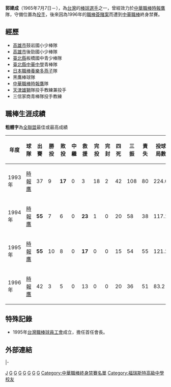 {{Infobox CPBL player|
bgcolor1=black|
bgcolor2=black|
textcolor1=white|
textcolor2=white|
name=郭建成|
image=|
width=200|
position=投手|
team=時報鷹|
number=8|
bats=右|
throws=右|
debutdate=3月12日|
debutyear=1993年|
debutteam=時報鷹|
statyear=2008年|
stat1label=勝投－敗投|
stat1value=29－36|
stat2label=[[三振|三振]]－[[四死球|四死]]|
stat2value=224－256|
stat3label=[[防禦率|防禦率]]|
stat3value=3.69|
|teams=<nowiki></nowiki>
*[[時報鷹|時報鷹]] （1993年—1996年）
|awards=<nowiki></nowiki>
*[[中華職棒救援王|中華職棒救援王]]：1994、1995
*[[中華職棒明星賽|中華職棒明星賽]]：1993、1994、1995、1996
}}
'''郭建成'''（1965年7月7日－），為[[台灣|台灣]]的[[棒球|棒球]][[選手|選手]]之一，曾經效力於[[中華職棒|中華職棒]][[時報鷹|時報鷹]]隊，守備位置為[[投手|投手]]，後來因為1996年的[[1996年中華職棒假球事件|職棒簽賭案]]而遭到[[中華職棒|中華職棒]]終身禁賽。

==經歷==
*[[高雄市|高雄市]]鼓岩國小少棒隊 
*[[高雄市|高雄市]]後勁國小少棒隊 
*[[新北市|臺北縣]]板橋國中青少棒隊 
*[[新北市|臺北縣]][[新北市私立中華高級中學|中華中學]]青棒隊 
*[[日本職棒|日本職棒]][[養樂多燕子|養樂多燕子]]隊 
*黑鷹棒球隊 
*[[中華職棒|中華職棒]][[時報鷹|時報鷹]]隊 
*[[天津雄獅|天津雄獅]]隊投手教練兼投手 
*三信家商青棒隊投手教練  
==職棒生涯成績==
'''粗體字'''為[[中華職棒|全聯盟]]最佳或最高成績
{|border=1 width="800px"
|- align=middle
!年度||球隊||出賽||勝投||敗投||中繼||救援||完投||完封||四死||三振||責失||投球局數||防禦率
|- align=middle
|1993年||[[時報鷹|時報鷹]]||37||9||'''17'''||0||3||18||2||42||108||80||224.0||3.21
|- align=middle
|1994年||[[時報鷹|時報鷹]]||'''55'''||7||6||0||'''23'''||1||0||20||58||38||117.1||2.92
|- align=middle
|1995年||[[時報鷹|時報鷹]]||'''55'''||10||8||0||'''17'''||0||0||15||54||55||121.2||4.07
|- align=middle
|1996年||[[時報鷹|時報鷹]]||42||3||5||0||13||0||0||20||36||51||83.2||5.49
|- span style="background-color:gray"
|合計||4年||190||29||36||0||56||19||2||97||256||224||546.1||3.69
|}

==特殊記錄==
*1995年[[台灣職棒球員工會|台灣職棒球員工會]]成立，擔任首任會長。

==外部連結==
{{台灣棒球維基館}}
{{start box}}
{{s-before|首位}}
{{s-title|[[時報鷹開幕戰先發投手|時報鷹開幕戰先發投手]]|1993年}}
{{s-after|多情}}
{{s-before|[[郭進興|郭進興]]}}
{{s-title|[[中華職棒救援王|中華職棒救援王]]|1994年、1995年}}
{{s-after|[[勞勃|勞勃]]}}
{{end box}}
{{start box}}
{{s-sports}}
|-
{{s-before|首任}}
{{s-title|台北市職業棒球員工會理事長|1995年－2008年2月10日}}
{{s-after|[[葉君璋|葉君璋]]}}
{{end box}}
{{Baseball-bio-stub}}

[[Category:郭姓|J]]
[[Category:在世人物|G]]
[[Category:1965年出生|G]]
[[Category:台灣棒球運動員|G]]
[[Category:時報鷹隊球員|G]]
[[Category:中華職棒救援王得主|G]]
[[Category:高雄市人|G]]
[[Category:東京養樂多燕子隊球員|G]]
[[Category:中華職棒終身禁賽名單|Category:中華職棒終身禁賽名單]]
[[Category:福瑞斯特高級中學校友|Category:福瑞斯特高級中學校友]]
